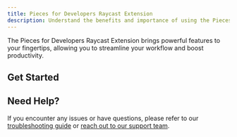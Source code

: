 ```yaml
---
title: Pieces for Developers Raycast Extension
description: Understand the benefits and importance of using the Pieces for Developers Raycast Extension, and get started with Quickstart and Commands.
---
```



The Pieces for Developers Raycast Extension brings powerful features to your fingertips, allowing you to streamline your workflow and boost productivity.

## Get Started

<Grid cols={2}>
  <CardWithCTA title={'Quickstart'} description={'Learn how to set up and start using the Pieces for Developers Raycast Extension'} href={'/extensions-plugins/raycast/quickstart'} />
  <CardWithCTA title={'View Commands'} description={'Explore the available commands for the Raycast Extension'} href={'/extensions-plugins/raycast/commands'} />
  <CardWithCTA title={'Troubleshooting'} description={'Learn how to troubleshoot common issues with the Raycast Extension'} href={'/extensions-plugins/raycast/troubleshooting'} />
</Grid>

## Need Help?

If you encounter any issues or have questions, please refer to our [troubleshooting guide](/extensions-plugins/raycast/troubleshooting) or [reach out to our support team](/support).
